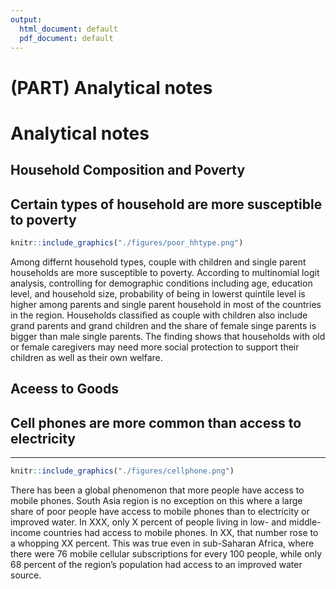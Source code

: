 ```yaml
---
output:
  html_document: default
  pdf_document: default
---
```

# (PART) Analytical notes {-}

# Analytical notes {#application}

## Household Composition and Poverty

## Certain types of household are more susceptible to poverty {-}


```r
knitr::include_graphics("./figures/poor_hhtype.png")
```

Among differnt household types, couple with children and single parent households are more susceptible to poverty. According to multinomial logit analysis, controlling for demographic conditions including age, education level, and household size, probability of being in lowerst quintile level is higher among parents and single parent household in most of the countries in the region. Households classified as couple with children also include grand parents and grand children and the share of female singe parents is bigger than male single parents. The finding shows that households with old or female caregivers may need more social protection to support their children as well as their own welfare. 


## Aceess to Goods

## Cell phones are more common than access to electricity {-}
***

```r
knitr::include_graphics("./figures/cellphone.png")
```

There has been a global phenomenon that more people have access to mobile phones. South Asia region is no exception on this where a large share of poor people have access to mobile phones than to electricity or improved water. In XXX, only X percent of people living in low- and middle-income countries had access to mobile phones. In XX, that number rose to a whopping XX percent. This was true even in sub-Saharan Africa, where there were 76 mobile cellular subscriptions for every 100 people, while only 68 percent of the region's population had access to an improved water source.

